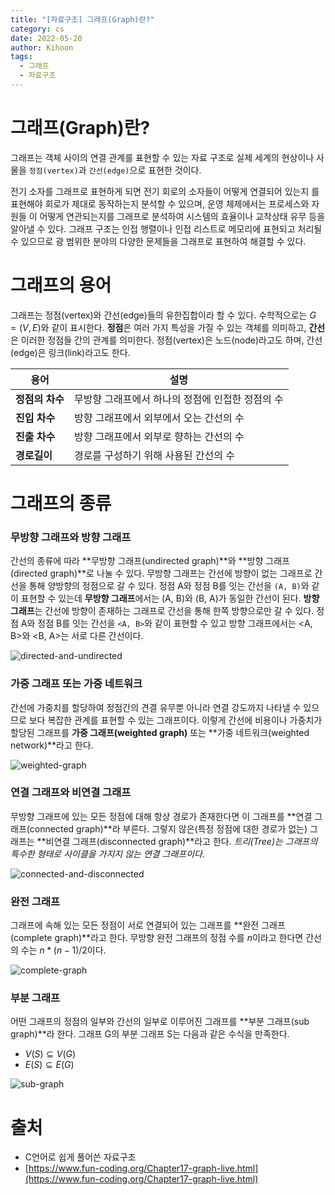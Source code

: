 ```yaml
---
title: "[자료구조] 그래프(Graph)란?"
category: cs
date: 2022-05-20
author: Kihoon
tags:
  - 그래프
  - 자료구조
---
```


# 그래프(Graph)란?

그래프는 객체 사이의 연결 관계를 표현할 수 있는 자료 구조로 실제 세계의 현상이나 사물을 `정점(vertex)`과 `간선(edge)`으로 표현한 것이다.

전기 소자를 그래프로 표현하게 되면 전기 회로의 소자들이 어떻게 연결되어 있는지 를 표현해야 회로가 제대로 동작하는지 분석할 수 있으며, 운영 체제에서는 프로세스와 자원들 이 어떻게 연관되는지를 그래프로 분석하여 시스템의 효율이나 교착상태 유무 등을 알아낼 수 있다. 그래프 구조는 인접 행렬이나 인접 리스트로 메모리에 표현되고 처리될 수 있으므로 광 범위한 분야의 다양한 문제들을 그래프로 표현하여 해결할 수 있다.

# 그래프의 용어

그래프는 정점(vertex)와 간선(edge)들의 유한집합이라 할 수 있다. 수학적으로는 $G = (V, E)$와 같이 표시한다.
**정점**은 여러 가지 특성을 가질 수 있는 객체를 의미하고, **간선**은 이러한 정점들 간의 관계를 의미한다. 정점(vertex)은 노드(node)라고도 하며, 간선(edge)은 링크(link)라고도 한다.

| 용어            | 설명                                             |
| --------------- | ------------------------------------------------ |
| **정점의 차수** | 무방향 그래프에서 하나의 정점에 인접한 정점의 수 |
| **진입 차수**   | 방향 그래프에서 외부에서 오는 간선의 수          |
| **진출 차수**   | 방향 그래프에서 외부로 향하는 간선의 수          |
| **경로길이**    | 경로를 구성하기 위해 사용된 간선의 수            |

# 그래프의 종류

### 무방향 그래프와 방향 그래프

간선의 종류에 따라 **무방향 그래프(undirected graph)**와 **방향 그래프(directed graph)**로 나눌 수 있다. 무방향 그래프는 간선에 방향이 없는 그래프로 간선을 통해 양방향의 정점으로 갈 수 있다. 정점 A와 정점 B를 잇는 간선을 `(A, B)`와 같이 표현할 수 있는데 **무방향 그래프**에서는 (A, B)와 (B, A)가 동일한 간선이 된다. **방향 그래프**는 간선에 방향이 존재하는 그래프로 간선을 통해 한쪽 방향으로만 갈 수 있다. 정점 A와 정점 B를 잇는 간선을 `<A, B>`와 같이 표현할 수 있고 방향 그래프에서는 <A, B>와 <B, A>는 서로 다른 간선이다.

![directed-and-undirected](./image/directed-and-undirected.png)

### 가중 그래프 또는 가중 네트워크

간선에 가중치를 할당하여 정점간의 견결 유무뿐 아니라 연결 강도까지 나타낼 수 있으므로 보다 복잡한 관계를 표현할 수 있는 그래프이다. 이렇게 간선에 비용이나 가중치가 할당된 그래프를 **가중 그래프(weighted graph)** 또는 **가중 네트워크(weighted network)**라고 한다.

![weighted-graph](./image/weighted-graph.png)

### 연결 그래프와 비연결 그래프

무방향 그래프에 있는 모든 정점에 대해 항상 경로가 존재한다면 이 그래프를 **연결 그래프(connected graph)**라 부른다. 그렇지 않은(특정 정점에 대한 경로가 없는) 그래프는 **비연결 그래프(disconnected graph)**라고 한다. _트리(Tree)는 그래프의 특수한 형태로 사이클을 가지지 않는 연결 그래프이다._

![connected-and-disconnected](./image/connected-and-disconnected.png)

### 완전 그래프

그래프에 속해 있는 모든 정점이 서로 연결되어 있는 그래프를 **완전 그래프(complete graph)**라고 한다. 무방향 완전 그래프의 정점 수를 $n$이라고 한다면 간선의 수는 $n * (n - 1) / 2$이다.

![complete-graph](./image/complete-graph.png)

### 부분 그래프

어떤 그래프의 정점의 일부와 간선의 일부로 이루어진 그래프를 **부분 그래프(sub graph)**라 한다.
그래프 G의 부분 그래프 S는 다음과 같은 수식을 만족한다.

- $V(S) \subseteq V(G)$
- $E(S) \subseteq E(G)$

![sub-graph](./image/sub-graph.png)

# 출처

- C언어로 쉽게 풀어쓴 자료구조
- [https://www.fun-coding.org/Chapter17-graph-live.html](https://www.fun-coding.org/Chapter17-graph-live.html)
